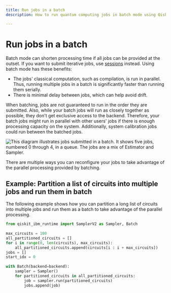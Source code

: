 ```yaml
---
title: Run jobs in a batch
description: How to run quantum computing jobs in batch mode using Qiskit Runtime.

---
```


# Run jobs in a batch

Batch mode can shorten processing time if all jobs can be provided at the outset. If you want to submit iterative jobs, use [sessions](sessions) instead.  Using batch mode has these benefits:

-  The jobs' classical computation, such as compilation, is run in parallel. Thus, running multiple jobs in a batch is significantly faster than running them serially. 
-  There is minimal delay between jobs, which can help avoid drift. 

<Admonition type="note">
    When batching, jobs are not guaranteed to run in the order they are submitted. Also, while your batch jobs will run as closely together as possible, they don't get exclusive access to the backend. Therefore, your batch jobs might run in parallel with other users' jobs if there is enough processing capacity on the system. Additionally, system calibration jobs could run between the batched jobs.
</Admonition>

![This diagram illustrates jobs submitted in a batch.  It shows five jobs, numbered 0 through 4, in a queue. The jobs are a mix of Estimator and Sampler.](/images/run/batch.png 'Figure 1: Batch execution')

There are multiple ways you can reconfigure your jobs to take advantage of the parallel processing provided by batching.

<span id="partition"></span>
## Example: Partition a list of circuits into multiple jobs and run them in batch

The following example shows how you can partition a long list of circuits into multiple jobs and run them as a batch to take advantage of the parallel processing.

 ```python 
 from qiskit_ibm_runtime import SamplerV2 as Sampler, Batch 
  
 max_circuits = 100 
 all_partitioned_circuits = [] 
 for i in range(0, len(circuits), max_circuits): 
     all_partitioned_circuits.append(circuits[i : i + max_circuits]) 
 jobs = [] 
 start_idx = 0 
  
 with Batch(backend=backend): 
     sampler = Sampler()     
     for partitioned_circuits in all_partitioned_circuits: 
         job = sampler.run(partitioned_circuits) 
         jobs.append(job) 
 ``` 
